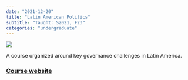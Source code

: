 ```yaml
---
date: "2021-12-20"
title: "Latin American Politics"
subtitle: "Taught: S2021, F23"
categories: "undergraduate"
---
```


![](../logos/lapol.jpg)


A course organized around key governance challenges in Latin America. 


### [Course website](https://lapol.juanftellez.com/)